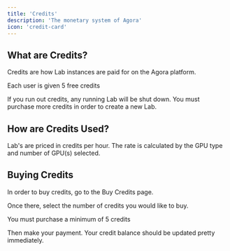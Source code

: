 ```yaml
---
title: 'Credits'
description: 'The monetary system of Agora'
icon: 'credit-card'
---
```


## What are Credits?

Credits are how Lab instances are paid for on the Agora platform.

<Note>Each user is given 5 free credits</Note>

If you run out credits, any running Lab will be shut down. You must purchase more credits in order to create a new Lab.

## How are Credits Used?

Lab's are priced in credits per hour. The rate is calculated by the GPU type and number of GPU(s) selected.

## Buying Credits

In order to buy credits, go to the Buy Credits page.

Once there, select the number of credits you would like to buy.

<Warning>You must purchase a minimum of 5 credits</Warning>

Then make your payment. Your credit balance should be updated pretty immediately.